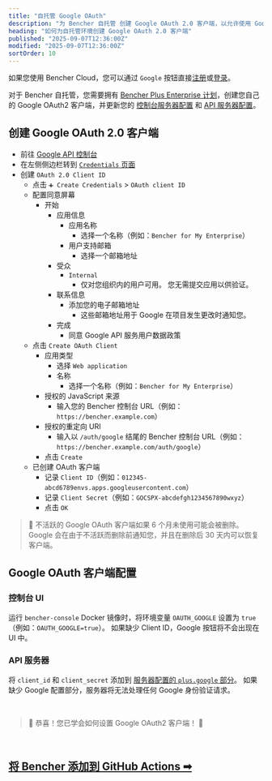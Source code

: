 ```yaml
---
title: "自托管 Google OAuth"
description: "为 Bencher 自托管 创建 Google OAuth 2.0 客户端，以允许使用 Google 进行身份验证"
heading: "如何为自托管环境创建 Google OAuth 2.0 客户端"
published: "2025-09-07T12:36:00Z"
modified: "2025-09-07T12:36:00Z"
sortOrder: 10
---
```


如果您使用 Bencher Cloud，您可以通过 `Google` 按钮直接[注册](/auth/signup)或[登录](/auth/login)。

对于 Bencher 自托管，您需要拥有 [Bencher Plus Enterprise 计划][bencher plus enterprise]，创建您自己的 Google OAuth2 客户端，并更新您的 [控制台服务器配置][console config] 和 [API 服务器配置][server config]。

[bencher plus enterprise]: /pricing/?level=enterprise
[console config]: /zh/docs/reference/console-config/
[server config]: /zh/docs/reference/server-config/

## 创建 Google OAuth 2.0 客户端

- 前往 [Google API 控制台][google api console]
- 在左侧侧边栏转到 [ `Credentials` 页面][google cloud credentials]
- 创建 `OAuth 2.0 Client ID`
  - 点击 `➕ Create Credentials` > `OAuth client ID`
  - 配置同意屏幕
    - 开始
      - 应用信息
        - 应用名称
          - 选择一个名称（例如：`Bencher for My Enterprise`）
        - 用户支持邮箱
          - 选择一个邮箱地址
      - 受众
        - `Internal`
          - 仅对您组织内的用户可用。
            您无需提交应用以供验证。
      - 联系信息
        - 添加您的电子邮箱地址
          - 这些邮箱地址用于 Google 在项目发生更改时通知您。
      - 完成
        - 同意 Google API 服务用户数据政策
  - 点击 `Create OAuth Client`
    - 应用类型
      - 选择 `Web application`
      - 名称
        - 选择一个名称（例如：`Bencher for My Enterprise`）
    - 授权的 JavaScript 来源
      - 输入您的 Bencher 控制台 URL（例如：`https://bencher.example.com`）
    - 授权的重定向 URI
      - 输入以 `/auth/google` 结尾的 Bencher 控制台 URL（例如：`https://bencher.example.com/auth/google`）
    - 点击 `Create`
  - 已创建 OAuth 客户端
    - 记录 `Client ID`（例如：`012345-abcd6789envs.apps.googleusercontent.com`）
    - 记录 `Client Secret`（例如：`GOCSPX-abcdefgh1234567890wxyz`）
    - 点击 `OK`

[google api console]: https://console.developers.google.com/
[google cloud credentials]: https://console.cloud.google.com/apis/credentials

> 🐰 不活跃的 Google OAuth 客户端如果 6 个月未使用可能会被删除。Google 会在由于不活跃而删除前通知您，并且在删除后 30 天内可以恢复客户端。

## Google OAuth 客户端配置

### 控制台 UI
运行 `bencher-console` Docker 镜像时，将环境变量 `OAUTH_GOOGLE` 设置为 `true`（例如：`OAUTH_GOOGLE=true`）。
如果缺少 Client ID，Google 按钮将不会出现在 UI 中。

### API 服务器
将 `client_id` 和 `client_secret` 添加到 [服务器配置的 `plus.google` 部分](/zh/docs/reference/server-config/#plusgoogle)。
如果缺少 Google 配置部分，服务器将无法处理任何 Google 身份验证请求。

<br/>

> 🐰 恭喜！您已学会如何设置 Google OAuth2 客户端！ 🎉

<br/>

<h2><a href="/zh/docs/how-to/github-actions/">将 Bencher 添加到 GitHub Actions ➡</a></h2>